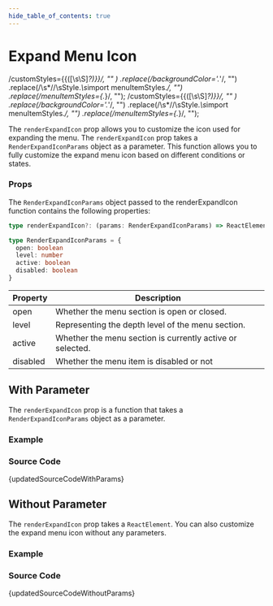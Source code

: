 ```yaml
---
hide_table_of_contents: true
---
```



# Expand Menu Icon

  /customStyles=\{\{([\s\S]*?)\}\}/,
  ""
)
  .replace(/backgroundColor='.*'/, "")
  .replace(/\s*\/\/\sStyle.*\s*import menuItemStyles.*/, "")
  .replace(/menuItemStyles={.*}/, "");
  /customStyles=\{\{([\s\S]*?)\}\}/,
  ""
)
  .replace(/backgroundColor='.*'/, "")
  .replace(/\s*\/\/\sStyle.*\s*import menuItemStyles.*/, "")
  .replace(/menuItemStyles={.*}/, "");

The `renderExpandIcon` prop allows you to customize the icon used for expanding the menu. The `renderExpandIcon` prop takes a `RenderExpandIconParams` object as a parameter. This function allows you to fully customize the expand menu icon based on different conditions or states.

### Props

The `RenderExpandIconParams` object passed to the renderExpandIcon function contains the following properties:

```ts noCopy
type renderExpandIcon?: (params: RenderExpandIconParams) => ReactElement

type RenderExpandIconParams = {
  open: boolean
  level: number
  active: boolean
  disabled: boolean
}
```

| Property | Description                                               |
| -------- | --------------------------------------------------------- |
| open     | Whether the menu section is open or closed.               |
| level    | Representing the depth level of the menu section.         |
| active   | Whether the menu section is currently active or selected. |
| disabled | Whether the menu item is disabled or not                  |

## With Parameter

The `renderExpandIcon` prop is a function that takes a `RenderExpandIconParams` object as a parameter.

### Example

<BrowserWindow url="/vertical-menu/menu/expand-icon/with-params">
  <Provider>
    <WithParams />
  </Provider>
</BrowserWindow>

### Source Code

<TsToJsCodeSnippet>{updatedSourceCodeWithParams}</TsToJsCodeSnippet>

## Without Parameter

The `renderExpandIcon` prop takes a `ReactElement`. You can also customize the expand menu icon without any parameters.

### Example

<BrowserWindow url="/vertical-menu/menu/expand-icon/without-params">
  <Provider>
    <WithoutParams />
  </Provider>
</BrowserWindow>

### Source Code

<TsToJsCodeSnippet>{updatedSourceCodeWithoutParams}</TsToJsCodeSnippet>

